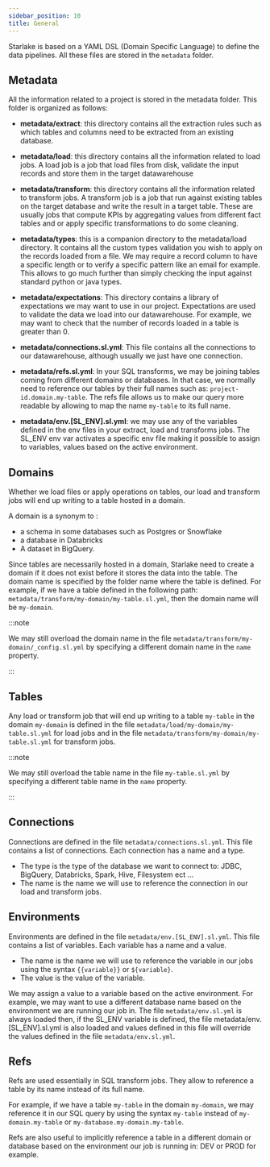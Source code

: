 ```yaml
---
sidebar_position: 10
title: General
---
```



Starlake is based on a YAML DSL (Domain Specific Language) to define the data pipelines. All these files are stored in the `metadata` folder.

## Metadata
All the information related to a project is stored in the metadata folder. This folder is organized as follows:

- __metadata/extract__: this directory contains all the extraction rules such as which tables and columns need to be extracted from an existing database.

- __metadata/load__: this directory contains all the information related to load jobs. A load job is a job that load files from disk,
validate the input records and store them in the target datawarehouse

- __metadata/transform__: this directory contains all the information related to transform jobs.
A transform job is a job that run against existing tables on the target database and write the result in a target table.
These are usually jobs that compute KPIs by aggregating values from different fact tables and or apply specific transformations to do some cleaning.

- __metadata/types__: this is a companion directory to the metadata/load directory.
It contains all the custom types validation you wish to apply on the records loaded from a file.
We may require a record column to have a specific length or to verify a specific pattern like an email for example.
This allows to go much further than simply checking the input against standard python or java types.

- __metadata/expectations__: This directory contains a library of expectations we may want to use in our project.
Expectations are used to validate the data we load into our datawarehouse.
For example, we may want to check that the number of records loaded in a table is greater than 0.

- __metadata/connections.sl.yml__: This file contains all the connections to our datawarehouse, although usually we just have one connection.

- __metadata/refs.sl.yml__: In your SQL transforms, we may be joining tables coming from different domains or databases.
In that case, we normally need to reference our tables by their full names such as: `project-id.domain.my-table`.
The refs file allows us to make our query more readable by allowing to map the name `my-table` to its full name.

- __metadata/env.[SL_ENV].sl.yml__: we may use any of the variables defined in the env files in your extract, load and transforms jobs.
The SL_ENV env var activates a specific env file making it possible to assign to variables, values based on the active environment.


## Domains

Whether we load files or apply operations on tables, our load and transform jobs will end up writing to a table hosted in a domain.

A domain is a synonym to :
- a schema in some databases such as Postgres or Snowflake
- a database in Databricks
- A dataset in BigQuery.

Since tables are necessarily hosted in a domain, Starlake need to create a domain if it does not exist before it stores the data into the table.
The domain name is specified by the folder name where the table is defined.
For example, if we have a table defined in the following path: `metadata/transform/my-domain/my-table.sl.yml`, then the domain name will be `my-domain`.

:::note

We may still overload the domain name in the file `metadata/transform/my-domain/_config.sl.yml` by specifying a different domain name in the `name` property.

:::


## Tables

Any load or transform job that will end up writing to a table `my-table` in the domain `my-domain`
is defined in the file `metadata/load/my-domain/my-table.sl.yml` for load jobs and in the file `metadata/transform/my-domain/my-table.sl.yml` for transform jobs.

:::note

We may still overload the table name in the file `my-table.sl.yml` by specifying a different table name in the `name` property.

:::

## Connections

Connections are defined in the file `metadata/connections.sl.yml`. This file contains a list of connections.
Each connection has a name and a type.
- The type is the type of the database we want to connect to: JDBC, BigQuery, Databricks, Spark, Hive, Filesystem ect ...
- The name is the name we will use to reference the connection in our load and transform jobs.

## Environments

Environments are defined in the file `metadata/env.[SL_ENV].sl.yml`. This file contains a list of variables.
Each variable has a name and a value.
- The name is the name we will use to reference the variable in our jobs using the syntax `{{variable}}` or `${variable}`.
- The value is the value of the variable.

We may assign a value to a variable based on the active environment.
For example, we may want to use a different database name based on the environment we are running our job in.
The file `metadata/env.sl.yml` is always loaded then, if the SL_ENV variable is defined, the file metadata/env.[SL_ENV].sl.yml is also loaded
and values defined in this file will override the values defined in the file `metadata/env.sl.yml`.


## Refs

Refs are used essentially in SQL transform jobs. They allow to reference a table by its name instead of its full name.

For example, if we have a table `my-table` in the domain `my-domain`, we may reference it in our SQL query by using the syntax `my-table` instead of `my-domain.my-table` or `my-database.my-domain.my-table`.

Refs are also useful to implicitly reference a table in a different domain or database based on the environment our job is running in: DEV or PROD for example.
